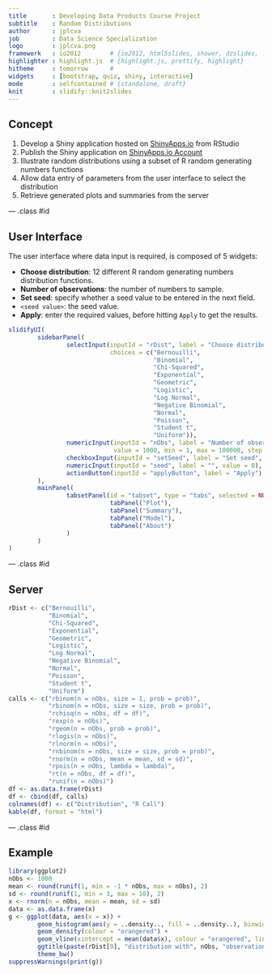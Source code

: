 ```yaml
---
title       : Developing Data Products Course Project
subtitle    : Random Distributions
author      : jplcva
job         : Data Science Specialization
logo        : jplcva.png
framework   : io2012        # {io2012, html5slides, shower, dzslides, ...}
highlighter : highlight.js  # {highlight.js, prettify, highlight}
hitheme     : tomorrow      # 
widgets     : [bootstrap, quiz, shiny, interactive]
mode        : selfcontained # {standalone, draft}
knit        : slidify::knit2slides
---
```


## Concept

1. Develop a Shiny application hosted on [ShinyApps.io](https://www.shinyapps.io/) from RStudio
2. Publish the Shiny application on [ShinyApps.io Account](https://jplcva.shinyapps.io/Developing-Data-Products-Course-Project/)
3. Illustrate random distributions using a subset of R random generating numbers functions
4. Allow data entry of parameters from the user interface to select the distribution
5. Retrieve generated plots and summaries from the server

--- .class #id 


## User Interface

The user interface where data input is required, is composed of 5 widgets:

* **Choose distribution**: 12 different R random generating numbers distribution functions.
* **Number of observations**: the number of numbers to sample.
* **Set seed**: specify whether a seed value to be entered in the next field.
* `<seed value>`: the seed value.
* **Apply**: enter the required values, before hitting `Apply` to get the results.

```r
slidifyUI(
        sidebarPanel(
                selectInput(inputId = "rDist", label = "Choose distribution",
                            choices = c("Bernouilli",
                                        "Binomial",
                                        "Chi-Squared",
                                        "Exponential",
                                        "Geometric",
                                        "Logistic",
                                        "Log Normal",
                                        "Negative Binomial",
                                        "Normal",
                                        "Poisson",
                                        "Student t",
                                        "Uniform")),
                numericInput(inputId = "nObs", label = "Number of observations:",
                             value = 1000, min = 1, max = 100000, step = 1),
                checkboxInput(inputId = "setSeed", label = "Set seed", value = FALSE),
                numericInput(inputId = "seed", label = "", value = 0),
                actionButton(inputId = "applyButton", label = "Apply")
        ),
        mainPanel(
                tabsetPanel(id = "tabset", type = "tabs", selected = NULL,
                            tabPanel("Plot"),
                            tabPanel("Summary"),
                            tabPanel("Model"),
                            tabPanel("About")
                )
        )
)
```

--- .class #id


## Server

```r
rDist <- c("Bernouilli",
           "Binomial",
           "Chi-Squared",
           "Exponential",
           "Geometric",
           "Logistic",
           "Log Normal",
           "Negative Binomial",
           "Normal",
           "Poisson",
           "Student t",
           "Uniform")
calls <- c("rbinom(n = nObs, size = 1, prob = prob)",
           "rbinom(n = nObs, size = size, prob = prob)",
           "rchisq(n = nObs, df = df)",
           "rexp(n = nObs)",
           "rgeom(n = nObs, prob = prob)",
           "rlogis(n = nObs)",
           "rlnorm(n = nObs)",
           "rnbinom(n = nObs, size = size, prob = prob)",
           "rnorm(n = nObs, mean = mean, sd = sd)",
           "rpois(n = nObs, lambda = lambda)",
           "rt(n = nObs, df = df)",
           "runif(n = nObs)")
df <- as.data.frame(rDist)
df <- cbind(df, calls)
colnames(df) <- c("Distribution", "R Call")
kable(df, format = "html")
```

--- .class #id


## Example

```r
library(ggplot2)
nObs <- 1000
mean <- round(runif(1, min = -1 * nObs, max = nObs), 2)
sd <- round(runif(1, min = 1, max = 10), 2)
x <- rnorm(n = nObs, mean = mean, sd = sd)
data <- as.data.frame(x)
g <- ggplot(data, aes(x = x)) +
        geom_histogram(aes(y = ..density.., fill = ..density..), binwidth = 0.1) +
        geom_density(colour = "orangered") +
        geom_vline(xintercept = mean(data$x), colour = "orangered", linetype = "solid") +
        ggtitle(paste(rDist[9], "distribution with", nObs, "observations, mean", mean, "and sd", sd)) +
        theme_bw()
suppressWarnings(print(g))
```
